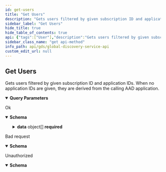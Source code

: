 ```yaml
---
id: get-users
title: "Get Users"
description: "Gets users filtered by given subscription ID and application IDs. When no application IDs are given, they are derived from the calling AAD application."
sidebar_label: "Get Users"
hide_title: true
hide_table_of_contents: true
api: {"tags":["User"],"description":"Gets users filtered by given subscription ID and application IDs. When no application IDs are given, they are derived from the calling AAD application.","operationId":"GetUsers","parameters":[{"name":"subscriptionId","in":"query","description":"Subscription ID.","schema":{"type":"string","format":"uuid"}},{"name":"applicationId","in":"query","description":"Optional list of application IDs.","schema":{"type":"array","items":{"type":"string","format":"uuid"}}}],"responses":{"200":{"description":"Ok","content":{"application/json":{"schema":{"required":["data","totalCount"],"type":"object","properties":{"data":{"type":"array","items":{"required":["assignedApplications","assignedSubscriptions","email","id"],"type":"object","properties":{"id":{"type":"string","description":"User ID","format":"uuid"},"email":{"type":"string","description":"Email"},"assignedApplications":{"type":"array","items":{"required":["id"],"type":"object","properties":{"id":{"type":"string","description":"Application id","format":"uuid"}},"additionalProperties":false,"description":"Assigned application","title":"AssignedApplication"},"description":"List of applications that are assigned to the user."},"assignedSubscriptions":{"type":"array","items":{"required":["id","role"],"type":"object","properties":{"id":{"type":"string","description":"Subscription ID","format":"uuid"},"role":{"allOf":[{"enum":["admin","user","service"],"type":"string","description":"Role of a user.","title":"UserRole"}],"description":"The user role"}},"additionalProperties":false,"description":"Assigned subscription","title":"AssignedSubscription"},"description":"List of subscriptions that are assigned to the user."},"displayName":{"type":"string","description":"Display name","nullable":true,"deprecated":true},"firstName":{"type":"string","description":"First name","nullable":true},"lastName":{"type":"string","description":"Last name","nullable":true}},"additionalProperties":false,"description":"User","title":"User"},"description":"Data."},"totalCount":{"type":"integer","description":"Total count.","format":"int32","readOnly":true}},"additionalProperties":false,"description":"Collection response","title":"UserCollectionResponse"}}}},"400":{"description":"Bad request","content":{"application/json":{"schema":{"type":"object","properties":{"message":{"type":"string","nullable":true},"details":{"type":"array","items":{"type":"string"},"nullable":true}},"additionalProperties":false,"title":"ErrorInformation"}}}},"401":{"description":"Unauthorized","content":{"application/json":{"schema":{"type":"object","properties":{"message":{"type":"string","nullable":true},"details":{"type":"array","items":{"type":"string"},"nullable":true}},"additionalProperties":false,"title":"ErrorInformation"}}}}},"method":"get","path":"/api/users","servers":[{"url":"https://globaldisco.tapio.one/"}],"security":[{"Bearer":[]}],"securitySchemes":{"Bearer":{"type":"apiKey","description":"Standard `Authorization` header using the Bearer scheme. Example: `bearer {token}`","name":"Authorization","in":"header"}},"info":{"title":"Global Discovery Service API","description":"tapio's Global Discovery Service API enables to retrieve information of subscriptions. For example, you can retrieve information about application settings which the customer has set, like paper format if you want to print something via a tapio connected application. If your application makes too many requests, HTTP status code 429 is returned. A Retry-After header is included in this response which indicates how long to wait before making the next request. HTTP 429 standard is followed.","termsOfService":"https://tapio.one/en/tapio-terms-of-use","contact":{"name":"tapio GmbH","url":"https://tapio.one","email":"developer@tapio.one"},"version":"1"},"postman":{"name":"Get Users","description":{"content":"Gets users filtered by given subscription ID and application IDs. When no application IDs are given, they are derived from the calling AAD application.","type":"text/plain"},"url":{"path":["api","users"],"host":["{{baseUrl}}"],"query":[{"disabled":false,"description":{"content":"Subscription ID.","type":"text/plain"},"key":"subscriptionId","value":""},{"disabled":false,"description":{"content":"Optional list of application IDs.","type":"text/plain"},"key":"applicationId","value":""}],"variable":[]},"header":[{"key":"Accept","value":"application/json"}],"method":"GET"}}
sidebar_class_name: "get api-method"
info_path: api/gds/global-discovery-service-api
custom_edit_url: null
---
```



## Get Users



Gets users filtered by given subscription ID and application IDs. When no application IDs are given, they are derived from the calling AAD application.

<details style={{"marginBottom":"1rem"}} data-collapsed={false} open={true}><summary style={{}}><strong>Query Parameters</strong></summary><div><ul><ParamsItem className={"paramsItem"} param={{"name":"subscriptionId","in":"query","description":"Subscription ID.","schema":{"type":"string","format":"uuid"}}}></ParamsItem><ParamsItem className={"paramsItem"} param={{"name":"applicationId","in":"query","description":"Optional list of application IDs.","schema":{"type":"array","items":{"type":"string","format":"uuid"}}}}></ParamsItem></ul></div></details><div><ApiTabs><TabItem label={"200"} value={"200"}><div>

Ok

</div><div><MimeTabs schemaType={"response"}><TabItem label={"application/json"} value={"application/json"}><SchemaTabs><TabItem label={"Schema"} value={"Schema"}><details style={{}} data-collapsed={false} open={true}><summary style={{"textAlign":"left"}}><strong>Schema</strong></summary><div style={{"textAlign":"left","marginLeft":"1rem"}}></div><ul style={{"marginLeft":"1rem"}}><SchemaItem collapsible={true} className={"schemaItem"}><details style={{}}><summary style={{}}><strong>data</strong><span style={{"opacity":"0.6"}}> object[]</span><strong style={{"fontSize":"var(--ifm-code-font-size)","color":"var(--openapi-required)"}}> required</strong></summary><div style={{"marginLeft":"1rem"}}><div style={{"marginTop":".5rem","marginBottom":".5rem"}}>

Data.

</div><li><div style={{"fontSize":"var(--ifm-code-font-size)","opacity":"0.6","marginLeft":"-.5rem","paddingBottom":".5rem"}}>Array [</div></li><SchemaItem collapsible={false} name={"id"} required={true} schemaName={"uuid"} qualifierMessage={undefined} schema={{"type":"string","description":"User ID","format":"uuid"}}></SchemaItem><SchemaItem collapsible={false} name={"email"} required={true} schemaName={"string"} qualifierMessage={undefined} schema={{"type":"string","description":"Email"}}></SchemaItem><SchemaItem collapsible={true} className={"schemaItem"}><details style={{}}><summary style={{}}><strong>assignedApplications</strong><span style={{"opacity":"0.6"}}> object[]</span><strong style={{"fontSize":"var(--ifm-code-font-size)","color":"var(--openapi-required)"}}> required</strong></summary><div style={{"marginLeft":"1rem"}}><div style={{"marginTop":".5rem","marginBottom":".5rem"}}>

List of applications that are assigned to the user.

</div><li><div style={{"fontSize":"var(--ifm-code-font-size)","opacity":"0.6","marginLeft":"-.5rem","paddingBottom":".5rem"}}>Array [</div></li><SchemaItem collapsible={false} name={"id"} required={true} schemaName={"uuid"} qualifierMessage={undefined} schema={{"type":"string","description":"Application id","format":"uuid"}}></SchemaItem><li><div style={{"fontSize":"var(--ifm-code-font-size)","opacity":"0.6","marginLeft":"-.5rem"}}>]</div></li></div></details></SchemaItem><SchemaItem collapsible={true} className={"schemaItem"}><details style={{}}><summary style={{}}><strong>assignedSubscriptions</strong><span style={{"opacity":"0.6"}}> object[]</span><strong style={{"fontSize":"var(--ifm-code-font-size)","color":"var(--openapi-required)"}}> required</strong></summary><div style={{"marginLeft":"1rem"}}><div style={{"marginTop":".5rem","marginBottom":".5rem"}}>

List of subscriptions that are assigned to the user.

</div><li><div style={{"fontSize":"var(--ifm-code-font-size)","opacity":"0.6","marginLeft":"-.5rem","paddingBottom":".5rem"}}>Array [</div></li><SchemaItem collapsible={false} name={"id"} required={true} schemaName={"uuid"} qualifierMessage={undefined} schema={{"type":"string","description":"Subscription ID","format":"uuid"}}></SchemaItem><SchemaItem collapsible={false} name={"role"} required={false} schemaName={"object"} qualifierMessage={undefined} schema={{"enum":["admin","user","service"],"type":"string","description":"Role of a user.","title":"UserRole"}}></SchemaItem><li><div style={{"fontSize":"var(--ifm-code-font-size)","opacity":"0.6","marginLeft":"-.5rem"}}>]</div></li></div></details></SchemaItem><SchemaItem collapsible={false} name={"displayName"} required={false} schemaName={"string"} qualifierMessage={undefined} schema={{"type":"string","description":"Display name","nullable":true,"deprecated":true}}></SchemaItem><SchemaItem collapsible={false} name={"firstName"} required={false} schemaName={"string"} qualifierMessage={undefined} schema={{"type":"string","description":"First name","nullable":true}}></SchemaItem><SchemaItem collapsible={false} name={"lastName"} required={false} schemaName={"string"} qualifierMessage={undefined} schema={{"type":"string","description":"Last name","nullable":true}}></SchemaItem><li><div style={{"fontSize":"var(--ifm-code-font-size)","opacity":"0.6","marginLeft":"-.5rem"}}>]</div></li></div></details></SchemaItem><SchemaItem collapsible={false} name={"totalCount"} required={true} schemaName={"int32"} qualifierMessage={undefined} schema={{"type":"integer","description":"Total count.","format":"int32","readOnly":true}}></SchemaItem></ul></details></TabItem><TabItem label={"Example (from schema)"} value={"Example (from schema)"}><ResponseSamples responseExample={"{\n  \"data\": [\n    {\n      \"id\": \"3fa85f64-5717-4562-b3fc-2c963f66afa6\",\n      \"email\": \"string\",\n      \"assignedApplications\": [\n        {\n          \"id\": \"3fa85f64-5717-4562-b3fc-2c963f66afa6\"\n        }\n      ],\n      \"assignedSubscriptions\": [\n        {\n          \"id\": \"3fa85f64-5717-4562-b3fc-2c963f66afa6\",\n          \"role\": \"admin\"\n        }\n      ],\n      \"firstName\": \"string\",\n      \"lastName\": \"string\"\n    }\n  ],\n  \"totalCount\": 0\n}"} language={"json"}></ResponseSamples></TabItem></SchemaTabs></TabItem></MimeTabs></div></TabItem><TabItem label={"400"} value={"400"}><div>

Bad request

</div><div><MimeTabs schemaType={"response"}><TabItem label={"application/json"} value={"application/json"}><SchemaTabs><TabItem label={"Schema"} value={"Schema"}><details style={{}} data-collapsed={false} open={true}><summary style={{"textAlign":"left"}}><strong>Schema</strong></summary><div style={{"textAlign":"left","marginLeft":"1rem"}}></div><ul style={{"marginLeft":"1rem"}}><SchemaItem collapsible={false} name={"message"} required={false} schemaName={"string"} qualifierMessage={undefined} schema={{"type":"string","nullable":true}}></SchemaItem><SchemaItem collapsible={false} name={"details"} required={false} schemaName={"string[]"} qualifierMessage={undefined} schema={{"type":"array","items":{"type":"string"},"nullable":true}}></SchemaItem></ul></details></TabItem><TabItem label={"Example (from schema)"} value={"Example (from schema)"}><ResponseSamples responseExample={"{\n  \"message\": \"string\",\n  \"details\": [\n    \"string\"\n  ]\n}"} language={"json"}></ResponseSamples></TabItem></SchemaTabs></TabItem></MimeTabs></div></TabItem><TabItem label={"401"} value={"401"}><div>

Unauthorized

</div><div><MimeTabs schemaType={"response"}><TabItem label={"application/json"} value={"application/json"}><SchemaTabs><TabItem label={"Schema"} value={"Schema"}><details style={{}} data-collapsed={false} open={true}><summary style={{"textAlign":"left"}}><strong>Schema</strong></summary><div style={{"textAlign":"left","marginLeft":"1rem"}}></div><ul style={{"marginLeft":"1rem"}}><SchemaItem collapsible={false} name={"message"} required={false} schemaName={"string"} qualifierMessage={undefined} schema={{"type":"string","nullable":true}}></SchemaItem><SchemaItem collapsible={false} name={"details"} required={false} schemaName={"string[]"} qualifierMessage={undefined} schema={{"type":"array","items":{"type":"string"},"nullable":true}}></SchemaItem></ul></details></TabItem><TabItem label={"Example (from schema)"} value={"Example (from schema)"}><ResponseSamples responseExample={"{\n  \"message\": \"string\",\n  \"details\": [\n    \"string\"\n  ]\n}"} language={"json"}></ResponseSamples></TabItem></SchemaTabs></TabItem></MimeTabs></div></TabItem></ApiTabs></div>
      